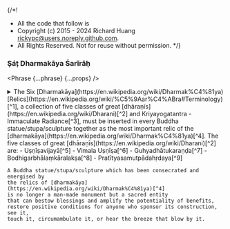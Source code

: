 {/*!
 * All the code that follow is
 * Copyright (c) 2015 - 2024 Richard Huang <rickypc@users.noreply.github.com>.
 * All Rights Reserved. Not for reuse without permission.
 */}


### Ṣáṭ Dharmakāya Śarīrāḥ

<Phrase {...phrase} {...props} />

<details>
  <summary>
    The Six [Dharmakāya](https://en.wikipedia.org/wiki/Dharmak%C4%81ya)
    [Relics](https://en.wikipedia.org/wiki/%C5%9Aar%C4%ABra#Terminology)[^1],
    a collection of five classes of great [dhāraṇīs](https://en.wikipedia.org/wiki/Dharani)[^2]
    and Kriyayogatantra - Immaculate Radiance[^3],
    must be inserted in every Buddha statue/stupa/sculpture together as the most
    important relic of the [dharmakāya](https://en.wikipedia.org/wiki/Dharmak%C4%81ya)[^4].
    The five classes of great [dhāraṇīs](https://en.wikipedia.org/wiki/Dharani)[^2] are:
    - Uṣṇīṣavijayā[^5]
    - Vimala Uṣṇīṣa[^6]
    - Guhyadhātukaraṇḍa[^7]
    - Bodhigarbhālaṃkāralakṣa[^8]
    - Pratītyasamutpādahṛdaya[^9]

    A Buddha statue/stupa/sculpture which has been consecrated and energised by
    the relics of [dharmakāya](https://en.wikipedia.org/wiki/Dharmak%C4%81ya)[^4]
    is no longer a man-made monument but a sacred entity
    that can bestow blessings and amplify the potentiality of benefits,
    restore positive conditions for anyone who sponsor its construction, see it,
    touch it, circumambulate it, or hear the breeze that blow by it.
  </summary>
  <div>
    <MultiLingual {...phrase} />
  </div>
</details>

[^1]: Six Dharmakāya Relics ([Sanskrit](https://en.wikipedia.org/wiki/Sanskrit_language): षट् धर्मकाय शरीराः,
      [Romanized](https://en.wikipedia.org/wiki/Romanization_of_Sanskrit): ṣáṭ dharmakāya śarīrāḥ,
      [Chinese](https://en.wikipedia.org/wiki/Traditional_Chinese_characters): 六部大陀羅尼,
      [Tibetan](https://en.wikipedia.org/wiki/Tibetan_script): ཆོས་སྐུ་རིང་བསྲེལ་དྲུག,
      [Wylie](https://en.wikipedia.org/wiki/Wylie_transliteration): chos sku ring bsrel drug,
      [THL](https://en.wikipedia.org/wiki/THL_Simplified_Phonetic_Transcription): chö ku ringsel druk)
[^2]: Five Classes of Great Dhāraṇīs ([Tibetan](https://en.wikipedia.org/wiki/Tibetan_script): གཟུངས་ཆེན་སྡེ་ལྔ,
      [Wylie](https://en.wikipedia.org/wiki/Wylie_transliteration): gzungs chen sde lnga,
      [THL](https://en.wikipedia.org/wiki/THL_Simplified_Phonetic_Transcription): zung chen dé nga)
[^3]: Kriyayogatantra - Immaculate Radiance ([Sanskrit](https://en.wikipedia.org/wiki/Sanskrit_language): रश्मिविमल विशुद्ध प्रभा,
      [Romanized](https://en.wikipedia.org/wiki/Romanization_of_Sanskrit): Raśmivimalaviśuddhaprabhā,
      [Chinese](https://en.wikipedia.org/wiki/Traditional_Chinese_characters): 無垢淨光大陀羅尼經,
      [Tibetan](https://en.wikipedia.org/wiki/Tibetan_script): འོད་ཟེར་དྲི་མེད,
      [Wylie](https://en.wikipedia.org/wiki/Wylie_transliteration): 'od zer dri med,
      [THL](https://en.wikipedia.org/wiki/THL_Simplified_Phonetic_Transcription): özer drimé)
[^4]: Relic of the Dharmakāya ([Chinese](https://en.wikipedia.org/wiki/Traditional_Chinese_characters): 法身舍利,
      [Tibetan](https://en.wikipedia.org/wiki/Tibetan_script): ཆོས་ཀྱི་སྐུའི་རིང་བསྲེལ,
      [Wylie](https://en.wikipedia.org/wiki/Wylie_transliteration): chos kyi sku'i ring bsrel,
      [THL](https://en.wikipedia.org/wiki/THL_Simplified_Phonetic_Transcription): chökyi kü ringsel)
[^5]: Uṣṇīṣavijayā ([Sanskrit](https://en.wikipedia.org/wiki/Sanskrit_language): उष्णीषविजया,
      [Chinese](https://en.wikipedia.org/wiki/Traditional_Chinese_characters): 佛頂尊勝陀羅尼咒,
      [Tibetan](https://en.wikipedia.org/wiki/Tibetan_script): གཙུག་ཏོར་རྣམ་རྒྱལ་མ,
      [Wylie](https://en.wikipedia.org/wiki/Wylie_transliteration): gtsug tor rnam rgyal ma,
      [THL](https://en.wikipedia.org/wiki/THL_Simplified_Phonetic_Transcription): Tsuktor Namgyalma)
[^6]: Vimala Uṣṇīṣa ([Sanskrit](https://en.wikipedia.org/wiki/Sanskrit_language): विमल उष्णीष,
      [Chinese](https://en.wikipedia.org/wiki/Traditional_Chinese_characters): 佛頂無垢普門三世如來心陀羅尼,
      [Tibetan](https://en.wikipedia.org/wiki/Tibetan_script): གཙུག་ཏོར་དྲི་མེད,
      [Wylie](https://en.wikipedia.org/wiki/Wylie_transliteration): gtsug tor dri med,
      [THL](https://en.wikipedia.org/wiki/THL_Simplified_Phonetic_Transcription): Tsuktor Drimed)
[^7]: Guhyadhātukaraṇḍa ([Sanskrit](https://en.wikipedia.org/wiki/Sanskrit_language): गुह्यधातुकरण्ड,
      [Chinese](https://en.wikipedia.org/wiki/Traditional_Chinese_characters): 一切如來心秘密全身舍利寶篋印陀羅尼經,
      [Tibetan](https://en.wikipedia.org/wiki/Tibetan_script): གསང་བ་རིང་བསྲེལ,
      [Wylie](https://en.wikipedia.org/wiki/Wylie_transliteration): gsang ba ring bsrel,
      [THL](https://en.wikipedia.org/wiki/THL_Simplified_Phonetic_Transcription): Sangwa Ringsel)
[^8]: Bodhigarbhālaṃkāralakṣa ([Sanskrit](https://en.wikipedia.org/wiki/Sanskrit_language): बोधि गर्भालंकार लक्ष,
      [Chinese](https://en.wikipedia.org/wiki/Traditional_Chinese_characters): 菩提場莊嚴陀羅尼經,
      [Tibetan](https://en.wikipedia.org/wiki/Tibetan_script): བྱང་ཆུབ་ཀྱི་སྙིང་པོའི་རྒྱན་འབུམ,
      [Wylie](https://en.wikipedia.org/wiki/Wylie_transliteration): byang chub rgyan 'bum,
      [THL](https://en.wikipedia.org/wiki/THL_Simplified_Phonetic_Transcription): Jangchub Gyänbum)
[^9]: Pratītyasamutpādahṛdaya ([Sanskrit](https://en.wikipedia.org/wiki/Sanskrit_language): प्रतीत्यसमुत्पाद,
      [Chinese](https://en.wikipedia.org/wiki/Traditional_Chinese_characters): 緣起經,
      [Tibetan](https://en.wikipedia.org/wiki/Tibetan_script): རྟེན་འབྲེལ་སྙིང་པོ,
      [Wylie](https://en.wikipedia.org/wiki/Wylie_transliteration): rten 'brel snying po,
      [THL](https://en.wikipedia.org/wiki/THL_Simplified_Phonetic_Transcription): Tendrel Nyingpo)
